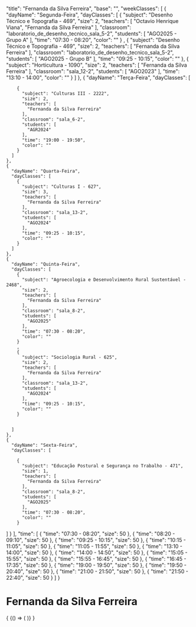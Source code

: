 
  "title": "Fernanda da Silva Ferreira",
  "base": "",
  "weekClasses": [
    {
      "dayName": "Segunda-Feira",
      "dayClasses": [
        {
          "subject": "Desenho Técnico e Topografia - 469",
          "size": 2,
          "teachers": [
            "Octavio Henrique Viana",
            "Fernanda da Silva Ferreira"
          ],
          "classroom": "laboratorio_de_desenho_tecnico_sala_5-2",
          "students": [
            "AGO2025 - Grupo A"
          ],
          "time": "07:30 - 08:20",
          "color": ""
        }
        ,
        {
          "subject": "Desenho Técnico e Topografia - 469",
          "size": 2,
          "teachers": [
            "Fernanda da Silva Ferreira"
          ],
          "classroom": "laboratorio_de_desenho_tecnico_sala_5-2",
          "students": [
            "AGO2025 - Grupo B"
          ],
          "time": "09:25 - 10:15",
          "color": ""
        },
        {
          "subject": "Horticultura - 1090",
          "size": 2,
          "teachers": [
            "Fernanda da Silva Ferreira"
          ],
          "classroom": "sala_12-2",
          "students": [
            "AGO2023"
          ],
          "time": "13:10 - 14:00",
          "color": ""
        }
      ]
    },
    {
      "dayName": "Terça-Feira",
      "dayClasses": [
        
        {
          "subject": "Culturas III - 2222",
          "size": 2,
          "teachers": [
            "Fernanda da Silva Ferreira"
          ],
          "classroom": "sala_6-2",
          "students": [
            "AGR2024"
          ],
          "time": "19:00 - 19:50",
          "color": ""
        }
      ]
    },
    {
      "dayName": "Quarta-Feira",
      "dayClasses": [
        {
          "subject": "Culturas I - 627",
          "size": 3,
          "teachers": [
            "Fernanda da Silva Ferreira"
          ],
          "classroom": "sala_13-2",
          "students": [
            "AGO2024"
          ],
          "time": "09:25 - 10:15",
          "color": ""
        }
      ]
    },
    {
      "dayName": "Quinta-Feira",
      "dayClasses": [
        {
          "subject": "Agroecologia e Desenvolvimento Rural Sustentável - 2468",
          "size": 2,
          "teachers": [
            "Fernanda da Silva Ferreira"
          ],
          "classroom": "sala_8-2",
          "students": [
            "AGO2025"
          ],
          "time": "07:30 - 08:20",
          "color": ""
        }
        ,
        {
          "subject": "Sociologia Rural - 625",
          "size": 2,
          "teachers": [
            "Fernanda da Silva Ferreira"
          ],
          "classroom": "sala_13-2",
          "students": [
            "AGO2024"
          ],
          "time": "09:25 - 10:15",
          "color": ""
        }


      ]
    },
    {
      "dayName": "Sexta-Feira",
      "dayClasses": [

        {
          "subject": "Educação Postural e Segurança no Trabalho - 471",
          "size": 1,
          "teachers": [
            "Fernanda da Silva Ferreira"
          ],
          "classroom": "sala_8-2",
          "students": [
            "AGO2025"
          ],
          "time": "07:30 - 08:20",
          "color": ""
        }

]
    }
  ],
  "time": [
    {
      "time": "07:30 - 08:20",
      "size": 50
    },
    {
      "time": "08:20 - 09:10",
      "size": 50
    },
    {
      "time": "09:25 - 10:15",
      "size": 50
    },
    {
      "time": "10:15 - 11:05",
      "size": 50
    },
    {
      "time": "11:05 - 11:55",
      "size": 50
    },
    {
      "time": "13:10 - 14:00",
      "size": 50
    },
    {
      "time": "14:00 - 14:50",
      "size": 50
    },
    {
      "time": "15:05 - 15:55",
      "size": 50
    },
    {
      "time": "15:55 - 16:45",
      "size": 50
    },
    {
      "time": "16:45 - 17:35",
      "size": 50
    },
    {
      "time": "19:00 - 19:50",
      "size": 50
    },
    {
      "time": "19:50 - 20:40",
      "size": 50
    },
    {
      "time": "21:00 - 21:50",
      "size": 50
    },
    {
      "time": "21:50 - 22:40",
      "size": 50
    }
  ]
}

# Fernanda da Silva Ferreira

<div>
  {
    <BrowserOnly>
      {() => (
        <Grid
          title={data.title}
          weekClasses={data.weekClasses}
          time={data.time}
        />
      )}
    </BrowserOnly>
  }
</div>
